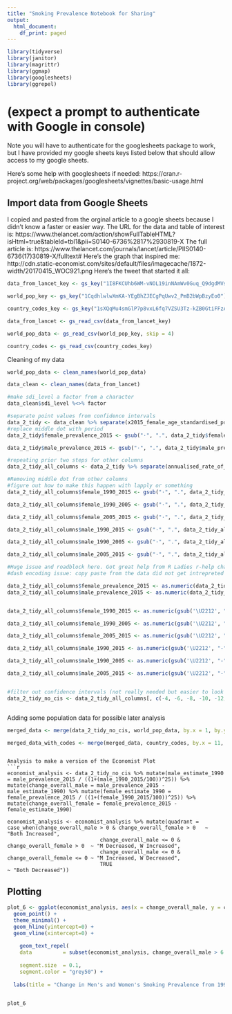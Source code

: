 ```yaml
---
title: "Smoking Prevalence Notebook for Sharing"
output:
  html_document:
    df_print: paged
---
```


```r
library(tidyverse)
library(janitor)
library(magrittr)
library(ggmap)
library(googlesheets)
library(ggrepel)
```
# (expect a prompt to authenticate with Google in console)
Note you will have to authenticate for the googlesheets package to work, but I have provided my google sheets keys listed below that should allow access to my google sheets. 

Here's some help with googlesheets if needed: https://cran.r-project.org/web/packages/googlesheets/vignettes/basic-usage.html

## Import data from Google Sheets

I copied and pasted from the orginal article to a google sheets because I didn't know a faster or easier way. 
The URL for the data and table of interest is: https://www.thelancet.com/action/showFullTableHTML?isHtml=true&tableId=tbl1&pii=S0140-6736%2817%2930819-X
The full article is: https://www.thelancet.com/journals/lancet/article/PIIS0140-6736(17)30819-X/fulltext#
Here's the graph that inspired me: http://cdn.static-economist.com/sites/default/files/imagecache/1872-width/20170415_WOC921.png
Here's the tweet that started it all: 

```r
data_from_lancet_key <- gs_key("1I8FKCUhb6WM-vNOL19inNAmWv0Guq_Q9dgdMVsquFOk")

world_pop_key <- gs_key("1CqdhlwlwXmKA-YEgBhZJECgPqUwv2_PmB2bWpBzyEo0")

country_codes_key <- gs_key("1sXQqMu4smGlP7p8vxL6fq7VZSU3Tz-kZB0GtiFFzAKI")

data_from_lancet <- gs_read_csv(data_from_lancet_key)

world_pop_data <- gs_read_csv(world_pop_key, skip = 4)

country_codes <- gs_read_csv(country_codes_key)
```



Cleaning of my data

```r
world_pop_data <- clean_names(world_pop_data)

data_clean <- clean_names(data_from_lancet)

#make sdi_level a factor from a character
data_clean$sdi_level %<>% factor

#separate point values from confidence intervals
data_2_tidy <- data_clean %>% separate(x2015_female_age_standardised_prevalence, into = c("female_prevalence_2015", "female_confidence_interval"), " ", extra = "merge") %>% separate(x2015_male_age_standardised_prevalence, into = c("male_prevalence_2015", "male_confidence_interval"), " ", extra = "merge") 
#replace middle dot with period
data_2_tidy$female_prevalence_2015 <- gsub("·", ".", data_2_tidy$female_prevalence_2015)

data_2_tidy$male_prevalence_2015 <- gsub("·", ".", data_2_tidy$male_prevalence_2015)

#repeating prior two steps for other columns
data_2_tidy_all_columns <- data_2_tidy %>% separate(annualised_rate_of_change_female_1990_2015, into = c("female_1990_2015", "female_1990_2015_confidence_interval"), " ", extra = "merge") %>% separate(annualised_rate_of_change_male_1990_2015, into = c("male_1990_2015", "male_1990_2015_confidence_interval"), " ", extra = "merge") %>% separate(annualised_rate_of_change_male_1990_2005, into = c("male_1990_2005", "male_1990_2005_confidence_interval"), " ", extra = "merge") %>% separate(annualised_rate_of_change_male_2005_2015, into = c("male_2005_2015", "male_2005_2015_confidence_interval"), " ", extra = "merge") %>% separate(annualised_rate_of_change_female_1990_2005, into = c("female_1990_2005", "female_1990_2005_confidence_interval"), " ", extra = "merge") %>% separate(annualised_rate_of_change_female_2005_2015, into = c("female_2005_2015", "female_2005_2015_confidence_interval"), " ", extra = "merge") 

#Removing middle dot from other columns
#figure out how to make this happen with lapply or something
data_2_tidy_all_columns$female_1990_2015 <- gsub("·", ".", data_2_tidy_all_columns$female_1990_2015)

data_2_tidy_all_columns$female_1990_2005 <- gsub("·", ".", data_2_tidy_all_columns$female_1990_2005)

data_2_tidy_all_columns$female_2005_2015 <- gsub("·", ".", data_2_tidy_all_columns$female_2005_2015)

data_2_tidy_all_columns$male_1990_2015 <- gsub("·", ".", data_2_tidy_all_columns$male_1990_2015)

data_2_tidy_all_columns$male_1990_2005 <- gsub("·", ".", data_2_tidy_all_columns$male_1990_2005)

data_2_tidy_all_columns$male_2005_2015 <- gsub("·", ".", data_2_tidy_all_columns$male_2005_2015)

#Huge issue and roadblock here. Got great help from R Ladies r-help channel
#dash encoding issue: copy paste from the data did not get intrepreted correctly, so I looked at the unicode for it and then used the code

data_2_tidy_all_columns$female_prevalence_2015 <- as.numeric(data_2_tidy_all_columns$female_prevalence_2015)
data_2_tidy_all_columns$male_prevalence_2015 <- as.numeric(data_2_tidy_all_columns$male_prevalence_2015)


data_2_tidy_all_columns$female_1990_2015 <- as.numeric(gsub('\U2212', "-", data_2_tidy_all_columns$female_1990_2015))

data_2_tidy_all_columns$female_1990_2005 <- as.numeric(gsub('\U2212', "-", data_2_tidy_all_columns$female_1990_2005))

data_2_tidy_all_columns$female_2005_2015 <- as.numeric(gsub('\U2212', "-", data_2_tidy_all_columns$female_2005_2015))

data_2_tidy_all_columns$male_1990_2015 <- as.numeric(gsub('\U2212', "-", data_2_tidy_all_columns$male_1990_2015))

data_2_tidy_all_columns$male_1990_2005 <- as.numeric(gsub('\U2212', "-", data_2_tidy_all_columns$male_1990_2005))

data_2_tidy_all_columns$male_2005_2015 <- as.numeric(gsub('\U2212', "-", data_2_tidy_all_columns$male_2005_2015))


#filter out confidence intervals (not really needed but easier to look at)
data_2_tidy_no_cis <- data_2_tidy_all_columns[, c(-4, -6, -8, -10, -12, -14, -16, -18)]



```


Adding some population data for possible later analysis

```r
merged_data <- merge(data_2_tidy_no_cis, world_pop_data, by.x = 1, by.y = 1)

merged_data_with_codes <- merge(merged_data, country_codes, by.x = 11, by.y = 3)
```
```

Analysis to make a version of the Economist Plot
```r
economist_analysis <- data_2_tidy_no_cis %>% mutate(male_estimate_1990 = male_prevalence_2015 / ((1+(male_1990_2015/100))^25)) %>% mutate(change_overall_male = male_prevalence_2015 - male_estimate_1990) %>% mutate(female_estimate_1990 = female_prevalence_2015 / ((1+(female_1990_2015/100))^25)) %>% mutate(change_overall_female = female_prevalence_2015 - female_estimate_1990)

economist_analysis <- economist_analysis %>% mutate(quadrant = case_when(change_overall_male > 0 & change_overall_female > 0   ~ "Both Increased",
                              change_overall_male <= 0 & change_overall_female > 0  ~ "M Decreased, W Increased",
                              change_overall_male <= 0 & change_overall_female <= 0 ~ "M Increased, W Decreased",
                              TRUE                                         ~ "Both Decreased"))
```

## Plotting

```r
plot_6 <- ggplot(economist_analysis, aes(x = change_overall_male, y = change_overall_female, color = quadrant, label = name)) + 
  geom_point() + 
  theme_minimal() + 
  geom_hline(yintercept=0) + 
  geom_vline(xintercept=0) +
  
    geom_text_repel(
    data          = subset(economist_analysis, change_overall_male > 6.5 | change_overall_male < -15 | change_overall_female >= 3.5 | change_overall_female < -10 ),
    
    segment.size  = 0.1,
    segment.color = "grey50") +
  
  labs(title = "Change in Men's and Women's Smoking Prevalence from 1990 to 2015", subtitle = "Inspired from Twitter and The Economist", caption = "Data from The Lancet") + labs(x = "Change in Men's Prevalence", y = "Change in Women's Prevalence") + theme(legend.position = "none") + annotate("text", x = 6.5, y = 4, label = "Both up")  + annotate("text", x = -6.5, y = -11, label = "Both down") + annotate("text", x = 5, y = -11, label = "Men up, Women down") +  annotate("text", x = -5, y = 6, label = "Men down, Women up")


plot_6
```
